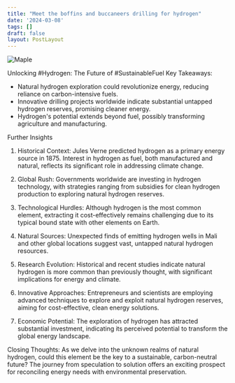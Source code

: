 ```yaml
---
title: "Meet the boffins and buccaneers drilling for hydrogen"
date: '2024-03-08'
tags: []
draft: false
layout: PostLayout
---
```


<div className="flex justify-center">
  <div className="my-1 w-full px-2 xl:my-1 xl:w-1/2 xl:px-2">
    <img src="https://willpolesa.pythonanywhere.com/static/podcast_thumbnails/thumbnailrecQdjQKXGSyJKAjt.jpg" alt="Maple" className="mx-auto h-58 w-auto" />
  </div>
</div>

Unlocking #Hydrogen: The Future of #SustainableFuel
Key Takeaways:
- Natural hydrogen exploration could revolutionize energy, reducing reliance on carbon-intensive fuels.
- Innovative drilling projects worldwide indicate substantial untapped hydrogen reserves, promising cleaner energy.
- Hydrogen's potential extends beyond fuel, possibly transforming agriculture and manufacturing.

Further Insights
1. Historical Context:
Jules Verne predicted hydrogen as a primary energy source in 1875. Interest in hydrogen as fuel, both manufactured and natural, reflects its significant role in addressing climate change.

2. Global Rush:
Governments worldwide are investing in hydrogen technology, with strategies ranging from subsidies for clean hydrogen production to exploring natural hydrogen reserves.

3. Technological Hurdles:
Although hydrogen is the most common element, extracting it cost-effectively remains challenging due to its typical bound state with other elements on Earth.

4. Natural Sources:
Unexpected finds of emitting hydrogen wells in Mali and other global locations suggest vast, untapped natural hydrogen resources.

5. Research Evolution:
Historical and recent studies indicate natural hydrogen is more common than previously thought, with significant implications for energy and climate.

6. Innovative Approaches:
Entrepreneurs and scientists are employing advanced techniques to explore and exploit natural hydrogen reserves, aiming for cost-effective, clean energy solutions.

7. Economic Potential:
The exploration of hydrogen has attracted substantial investment, indicating its perceived potential to transform the global energy landscape.

Closing Thoughts:
As we delve into the unknown realms of natural hydrogen, could this element be the key to a sustainable, carbon-neutral future? The journey from speculation to solution offers an exciting prospect for reconciling energy needs with environmental preservation.
